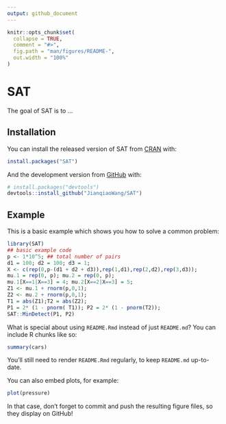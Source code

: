 ```yaml
---
output: github_document
---
```


<!-- README.md is generated from README.Rmd. Please edit that file -->

```r
knitr::opts_chunk$set(
  collapse = TRUE,
  comment = "#>",
  fig.path = "man/figures/README-",
  out.width = "100%"
)
```

# SAT

<!-- badges: start -->
<!-- badges: end -->

The goal of SAT is to ...

## Installation

You can install the released version of SAT from [CRAN](https://CRAN.R-project.org) with:

``` r
install.packages("SAT")
```

And the development version from [GitHub](https://github.com/) with:

``` r
# install.packages("devtools")
devtools::install_github("JianqiaoWang/SAT")
```
## Example

This is a basic example which shows you how to solve a common problem:

```r
library(SAT)
## basic example code
p <- 1*10^5; ## total number of pairs
d1 = 100; d2 = 100; d3 = 1;
X <- c(rep(0,p-(d1 + d2 + d3)),rep(1,d1),rep(2,d2),rep(3,d3));
mu.1 = rep(0, p); mu.2 = rep(0, p);
mu.1[X==1|X==3] = 4; mu.2[X==2|X==3] = 5;
Z1 <- mu.1 + rnorm(p,0,1);
Z2 <- mu.2 + rnorm(p,0,1);
T1 = abs(Z1);T2 = abs(Z2);
P1 = 2* (1 - pnorm( T1)); P2 = 2* (1 - pnorm(T2));
SAT::MinDetect(P1, P2)
```

What is special about using `README.Rmd` instead of just `README.md`? You can include R chunks like so:

```r
summary(cars)
```

You'll still need to render `README.Rmd` regularly, to keep `README.md` up-to-date.

You can also embed plots, for example:

```r
plot(pressure)
```

In that case, don't forget to commit and push the resulting figure files, so they display on GitHub!
